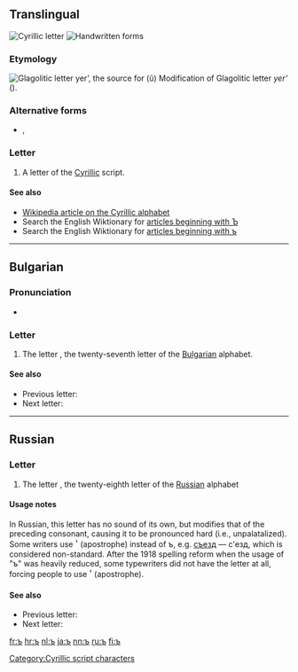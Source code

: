 {{Cyrillic character info|hex=44a|name=CYRILLIC SMALL LETTER HARD SIGN}}
==Translingual==
[[Image:Cyrillic Hard Sign.png|thumb|Cyrillic letter {{lang|mul|sc=Cyrl|ъ}}]]
[[File:28-Russian alphabet-ъ.svg|thumb|Handwritten forms]]
===Etymology===
[[Image:GlagolitsaJer.gif|left|Glagolitic letter ''yer’'', the source for {{lang|mul|sc=Cyrl|ъ}} ''(ŭ)'']]
Modification of Glagolitic letter ''yer’'' ({{l|mul|sc=Glag|Ⱏ}}).<br clear="left" />

===Alternative forms===
* {{qualifier|italics}} {{lang|mul|sc=Cyrl|''Ъ''}}, {{lang|mul|sc=Cyrl|''ъ''}}

===Letter===
{{head|mul|letter|sc=Cyrl|lower case||upper case|Ъ}}

# A letter of the [[Cyrillic]] script.

====See also====
* [[w:Cyrillic alphabet|Wikipedia article on the Cyrillic alphabet]]
* Search the English Wiktionary for [[Special:Allpages/Ъ|articles beginning with Ъ]]
* Search the English Wiktionary for [[Special:Allpages/ъ|articles beginning with ъ]]

----

==Bulgarian==

===Pronunciation===
* {{IPA|lang=bg|[ɤ̞]}}

===Letter===
{{head|bg|letter|sc=Cyrl|lower case||upper case|Ъ}}

# The letter {{term|sc=Cyrl|ер голям|tr=er goljám||big er|lang=bg}}, the twenty-seventh letter of the [[Bulgarian]] alphabet.

====See also====
* Previous letter: {{l|bg|sc=Cyrl|щ|tr=št}}
* Next letter: {{l|bg|sc=Cyrl|ь|tr=j}}

[[Category:Cyrillic script characters]]

----

==Russian==

===Letter===
{{head|ru|letter|sc=Cyrl|lower case||upper case|Ъ}}

# The letter {{term|sc=Cyrl|твёрдый знак|tr=tvjórdyj znak||hard sign|lang=ru}}, the twenty-eighth letter of the [[Russian]] alphabet

====Usage notes====
In Russian, this letter has no sound of its own, but modifies that of the preceding consonant, causing it to be pronounced hard (i.e., unpalatalized). Some writers use <big>'</big> (apostrophe) instead of ъ, e.g. [[съезд]] — с'езд, which is considered non-standard. After the 1918 spelling reform when the usage of "ъ" was heavily reduced, some typewriters did not have the letter at all, forcing people to use <big>'</big> (apostrophe).

====See also====
* Previous letter: {{l|ru|sc=Cyrl|щ|tr=šč}}
* Next letter: {{l|ru|sc=Cyrl|ы|tr=y}}

[[fr:ъ]]
[[hr:ъ]]
[[nl:ъ]]
[[ja:ъ]]
[[nn:ъ]]
[[ru:ъ]]
[[fi:ъ]]